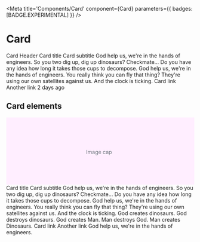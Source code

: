 

<Meta
  title='Components/Card'
  component={Card}
  parameters={{ badges: [BADGE.EXPERIMENTAL] }}
/>

# Card

<Card maxWidth='50%'>
  <Card.Header>
    <Text>Card Header</Text>
  </Card.Header>
  <Card.Body>
    <Card.Title>Card title</Card.Title>
    <Card.Subtitle>Card subtitle</Card.Subtitle>
    <Text mt={2}>
      God help us, we're in the hands of engineers. So you two dig up, dig up dinosaurs?
      Checkmate... Do you have any idea how long it takes those cups to decompose. God
      help us, we're in the hands of engineers. You really think you can fly that thing?
      They're using our own satellites against us. And the clock is ticking.
    </Text>
    <Flex gap={2} mt={2}>
      <Link href='#demo'>Card link</Link>
      <Link href='#demo'>Another link</Link>
    </Flex>
  </Card.Body>
  <Card.Footer>
    <Text>2 days ago</Text>
  </Card.Footer>
</Card>

## Card elements

<Card width='50%'>
  <svg
    className='rounded-t'
    width='100%'
    height='180'
    xmlns='http://www.w3.org/2000/svg'
    preserveAspectRatio='xMidYMid slice'
    focusable='false'
    role='img'
    aria-label='Placeholder: Image cap'
  >
    <title>Placeholder</title>
    <rect width='100%' height='100%' fill='#fef' />
    <text x='50%' y='50%' fill='#6c757d' dx='-38px' dy='8px'>
      Image cap
    </text>
  </svg>
  <Card.Body>
    <Card.Title>Card title</Card.Title>
    <Card.Subtitle>Card subtitle</Card.Subtitle>
    <Text mt={2}>
      God help us, we're in the hands of engineers. So you two dig up, dig up dinosaurs?
      Checkmate... Do you have any idea how long it takes those cups to decompose. God
      help us, we're in the hands of engineers. You really think you can fly that thing?
      They're using our own satellites against us. And the clock is ticking.
    </Text>
  </Card.Body>
  <List flush>
    <List.Item>God creates dinosaurs.</List.Item>
    <List.Item>God destroys dinosaurs.</List.Item>
    <List.Item>God creates Man.</List.Item>
    <List.Item>Man destroys God.</List.Item>
    <List.Item>Man creates Dinosaurs.</List.Item>
  </List>
  <Card.Body display='flex' gap={2}>
    <Link href='#demo'>Card link</Link>
    <Link href='#demo'>Another link</Link>
  </Card.Body>
  <Card.Footer>God help us, we&apos;re in the hands of engineers.</Card.Footer>
</Card>
